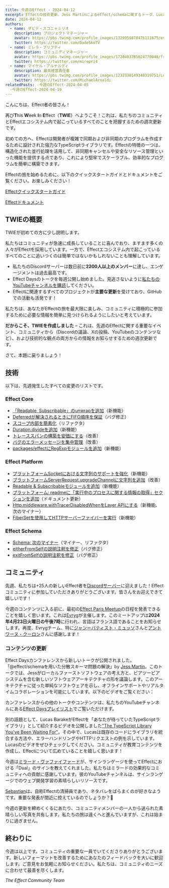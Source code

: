 ```yaml
---
title: 今週のEffect - 2024-04-12
excerpt: Effectの技術更新、Jess Martinによるeffect/schemaに関するトーク、Lucas BarakeによるEffectに関する新しいビデオ、Effect Paris Meetupの最新情報。
date: 2024-04-12
authors:
  - name: ダビデ・スコニャミリオ
    description: プロジェクトマネージャー
    avatar: https://pbs.twimg.com/profile_images/1329959878476111875/evHG8VX6_400x400.jpg
    twitter: https://twitter.com/DadeSkoTV
  - name: ミレラ・プリフティ
    description: コミュニティマネージャー
    avatar: https://pbs.twimg.com/profile_images/1728403785024770048/frKphayT_400x400.jpg
    twitter: https://twitter.com/mirepri4
  - name: マイケル・アルナルディ
    description: 最高経営責任者
    avatar: https://pbs.twimg.com/profile_images/1232338149340319751/Ln9nNWyk_400x400.jpg
    twitter: https://twitter.com/MichaelArnaldi
relatedPosts: -今週のEffect-2024-04-05
  -今週のEffect-2024-04-19
---
```


こんにちは、Effect者の皆さん！

再び**T**his **W**eek **I**n **E**ffect（**TWIE**）へようこそ！これは、私たちのコミュニティとEffectエコシステム内で起こっているすべてのことを把握するための週次更新です。

初めての方へ、Effectは開発者が複雑で同期および非同期のプログラムを作成するために設計された強力なTypeScriptライブラリです。Effectの特徴の一つは、構造化された並行処理を活用して、非同期キャンセルや安全なリソース管理といった機能を提供する点であり、これにより堅牢でスケーラブル、効率的なプログラムを簡単に構築できます。

Effectの旅を始めるために、以下のクイックスタートガイドとドキュメントをご覧ください。お楽しみください！

[Effectクイックスタートガイド](/docs/quickstart)

[Effectドキュメント](/docs/introduction)

## TWIEの概要

TWIEが初めての方に少し説明します。

私たちはコミュニティが急速に成長していることに喜んでおり、ますます多くの人々がEffectを採用しています。一方で、Effectエコシステム内で起こっているすべてのことに追いつくのは簡単ではないかもしれないことも理解しています。

- 私たちのDiscordサーバーは数日前に**2200人以上のメンバー**に達し、エンゲージメントは過去最高です。
- Effect Daysのトークを毎週公開し始めました。見逃さないように[私たちのYouTubeチャンネルを購読](https://www.youtube.com/@effect-ts)してください。
- Effectに関連するすべてのプロジェクトが**主要な更新**を受けており、GitHubでの活動も活発です！

私たちは、あなたがEffectの旅を最大限に楽しみ、コミュニティに積極的に参加するために必要な情報を簡単に見つけられるようにしたいと考えています。

**だからこそ、TWIEを作成しました** – これは、先週のEffectに関する重要なイベント、コミュニティから（Discordの議論、Xの投稿、YouTubeのコンテンツなど）、および技術的な観点の両方からの情報をお知らせするための週次更新です。

さて、本題に戻りましょう！

## 技術

以下は、先週発生したすべての変更のリストです。

### Effect Core

- [「Readable, Subscribable」のunwrapを追加](https://github.com/Effect-TS/effect/pull/2498)（新機能）
- [Deferredが解決されるときにFIFO順序を保証](https://github.com/Effect-TS/effect/pull/2499)（バグ修正）
- [スコープ内部を簡素化](https://github.com/Effect-TS/effect/pull/2500)（リファクタ）
- [Duration.divideを追加](https://github.com/Effect-TS/effect/pull/2494)（新機能）
- [トレーススパンの構築を安価にする](https://github.com/Effect-TS/effect/pull/2502)（改善）
- [バグのエラーメッセージを集中管理](https://github.com/Effect-TS/effect/pull/2503)（改善）
- [packages/effectにRegExpモジュールを追加](https://github.com/Effect-TS/effect/pull/2493)（新機能）

### Effect Platform

- [プラットフォームSocketにおける文字列のサポートを強化](https://github.com/Effect-TS/effect/pull/2486)（新機能）
- [プラットフォームServerRequest.upgradeChannelに文字列を追加](https://github.com/Effect-TS/effect/pull/2487)（改善）
- [Readable & Subscribableモジュールを追加](https://github.com/Effect-TS/effect/pull/2472)（新機能）
- [プラットフォーム: readmeに「実行中のプロセスに関する情報の取得」セクションを追加](https://github.com/Effect-TS/effect/pull/2492)（ドキュメント更新）
- [Http.middleware.withTracerDisabledWhenをLayer APIにする](https://github.com/Effect-TS/effect/pull/2491)（新機能、次のマイナー）
- [FiberSetを使用してHTTPサーバーファイバーを実行](https://github.com/Effect-TS/effect/pull/2504)（新機能）

### Effect Schema

- [Schema: 次のマイナー](https://github.com/Effect-TS/effect/pull/2440)（マイナー、リファクタ）
- [eitherFromSelfの説明注釈を修正](https://github.com/Effect-TS/effect/pull/2495)（バグ修正）
- [exitFromSelfの説明注釈を修正](https://github.com/Effect-TS/effect/pull/2496)（バグ修正）

## コミュニティ

先週、私たちは+25人の新しいEffect者を[Discordサーバー](https://discord.gg/effect-ts)に迎えました！Effectコミュニティに参加していただきありがとうございます。皆さんをお迎えできて嬉しいです！

今週のコンテンツに入る前に、最初の[Effect Paris Meetup](https://www.meetup.com/effect-paris/events/300307442/)の日程を発表できることを嬉しく思います。これは[Evryg](https://www.evryg.com)が主催します。このミートアップは**2024年4月23日火曜日の午後7時**に行われ、言語はフランス語であることをお知らせします。再度、Evrygチーム、特に[ジャン＝バティスト・ミュッソ](https://twitter.com/jbmusso)さんと[アントワーヌ・クーロン](https://twitter.com/c9antoine)さんに感謝します！

### コンテンツの更新

Effect Daysカンファレンスから新しいトークが公開されました。「@effect/schemaを用いた分散スキーマ問題の解決」by [Jess Martin](https://twitter.com/jessmartin)。このトークでは、Jessがローカルファーストソフトウェアの考え方と、ピアツーピアシステムを含む新しいソフトウェアアーキテクチャの形を議論します。このアーキテクチャに従った単純なソフトウェアを示し、オフラインサポートやリアルタイムコラボレーションを可能にしています。以下のビデオをご覧ください：

<YouTube url="https://www.youtube.com/embed/o-SvvUA7hik?si=Ir7MlXbe-P72wEWu" />

カンファレンスからの他のトークやコンテンツは、私たちのYouTubeチャンネルにある[Effect Daysプレイリスト](https://www.youtube.com/playlist?list=PLDf3uQLaK2B9a4tbMgGd9wFeEnMA50z4w)でご覧いただけます。

別の話題として、Lucas BarakeがEffectを「あなたが待っていたTypeScriptライブラリ」として紹介するビデオを公開しました["The TypeScript Library You've Been Waiting For"](https://www.youtube.com/watch?v=X98vwMYxRXw&ab_channel=LucasBarake)。その中で、Lucasは既存のコードにライブラリを統合する方法や、エラーハンドリングやHTTPリクエストの例を示しています。Lucasのビデオをぜひチェックしてください。コミュニティが教育コンテンツを作成し、Effectについて広めていることを嬉しく思います！

<YouTube url="https://www.youtube.com/embed/X98vwMYxRXw?si=vO60NCsRLhRRXjMi" />

今週は[ミラード・ヴァファイファード](https://twitter.com/signlanguagete1)が、サインランゲージを使ってEffectにおける「Dual」のサインを教えてくれました。私たちはミラードの効果的なコミュニティへの貢献に感謝しています。彼のYouTubeチャンネルは、サインランゲージでのウェブ開発学習の素晴らしいリソースです。

<Tweet id="1777434202125791354" />

[Sebastian](https://twitter.com/thefubhy)は、自称Effectの清掃員であり、ネタバレをばらまくのが好きなようです。重要な発表が間近に控えているのでしょうか？👀

<Tweet id="1778327330735132848" />

今週の更新を締めくくるにあたり、コミュニティメンバーの一人から送られた素晴らしい写真を共有します。私たちの旅は遠くへと進んでいますが、これは始まりに過ぎません。

<Tweet id="1777302932850946203" />

## 終わりに

今週は以上です。コミュニティの重要な一員でいてくださりありがとうございます。新しいフォーマットを改善するためにあなたのフィードバックを大いに歓迎します。ご意見をお気軽にお知らせください。私たちは、コミュニティのニーズに合わせて最善を尽くします。

_The Effect Community Team_
